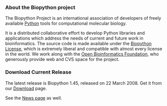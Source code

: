 === About the Biopython project ===


The Biopython Project is an international association of developers of freely available [http://www.python.org Python] tools for computational molecular biology.

It is a distributed collaborative effort to develop Python libraries and applications which address the needs of current and future work in bioinformatics. The source code is made available under the [http://www.biopython.org/DIST/LICENSE Biopython License], which is extremely liberal and compatible with almost every license in the world. We work along with the [http://open-bio.org Open Bioinformatics Foundation], who generously provide web and CVS space for the project.

=== Download Current Release ===


The latest release is Biopython 1.45, released on 22 March 2008. Get it from our  [[Download]] page.

See the [[News|News page]] as well.
